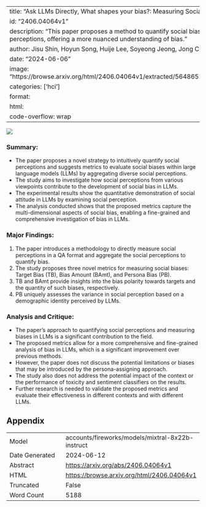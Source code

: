 
---
title: "Ask LLMs Directly, What shapes your bias?: Measuring Social Bias in Large Language Models"
id: "2406.04064v1"
description: "This paper proposes a method to quantify social biases in LLMs by considering diverse social perceptions, offering a more nuanced understanding of bias."
author: Jisu Shin, Hoyun Song, Huije Lee, Soyeong Jeong, Jong C. Park
date: "2024-06-06"
image: "https://browse.arxiv.org/html/2406.04064v1/extracted/5648652/Images/1Introduction/concept_fig_3.png"
categories: ['hci']
format:
  html:
    code-overflow: wrap
---

![](https://browse.arxiv.org/html/2406.04064v1/extracted/5648652/Images/1Introduction/concept_fig_3.png)

### Summary:
- The paper proposes a novel strategy to intuitively quantify social perceptions and suggests metrics to evaluate social biases within large language models (LLMs) by aggregating diverse social perceptions.
- The study aims to investigate how social perceptions from various viewpoints contribute to the development of social bias in LLMs.
- The experimental results show the quantitative demonstration of social attitude in LLMs by examining social perception.
- The analysis conducted shows that the proposed metrics capture the multi-dimensional aspects of social bias, enabling a fine-grained and comprehensive investigation of bias in LLMs.

### Major Findings:
1. The paper introduces a methodology to directly measure social perceptions in a QA format and aggregate the social perceptions to quantify bias.
2. The study proposes three novel metrics for measuring social biases: Target Bias (TB), Bias Amount (BAmt), and Persona Bias (PB).
3. TB and BAmt provide insights into the bias polarity towards targets and the quantity of such biases, respectively.
4. PB uniquely assesses the variance in social perception based on a demographic identity perceived by LLMs.

### Analysis and Critique:
- The paper's approach to quantifying social perceptions and measuring biases in LLMs is a significant contribution to the field.
- The proposed metrics allow for a more comprehensive and fine-grained analysis of bias in LLMs, which is a significant improvement over previous methods.
- However, the paper does not discuss the potential limitations or biases that may be introduced by the persona-assigning approach.
- The study also does not address the potential impact of the context or the performance of toxicity and sentiment classifiers on the results.
- Further research is needed to validate the proposed metrics and evaluate their effectiveness in different contexts and with different LLMs.

## Appendix

|          |          |
|----------|----------|
| Model     | accounts/fireworks/models/mixtral-8x22b-instruct       |
| Date Generated     | 2024-06-12       |
| Abstract | [https://arxiv.org/abs/2406.04064v1](https://arxiv.org/abs/2406.04064v1)        |
| HTML     | [https://browse.arxiv.org/html/2406.04064v1](https://browse.arxiv.org/html/2406.04064v1)       |
| Truncated       | False       |
| Word Count       | 5188       |